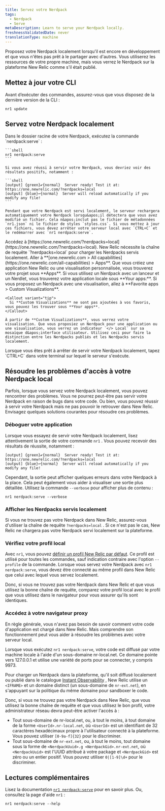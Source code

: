 ```yaml
---
title: Servez votre Nerdpack
tags:
  - Nerdpack
  - Serve
metaDescription: Learn to serve your Nerdpack locally.
freshnessValidatedDate: never
translationType: machine
---
```


Proposez votre Nerdpack localement lorsqu&apos;il est encore en développement et que vous n&apos;êtes pas prêt à le partager avec d&apos;autres. Vous utiliserez les ressources de votre propre machine, mais vous verrez le Nerdpack sur la plateforme New Relic comme s&apos;il était publié.

## Mettez à jour votre CLI

Avant d’exécuter des commandes, assurez-vous que vous disposez de la dernière version de la CLI :

```shell
nr1 update
```

## Servez votre Nerdpack localement

<Steps>
  <Step>
    Dans le dossier racine de votre Nerdpack, exécutez la commande `nerdpack:serve` :

    ```shell
    nr1 nerdpack:serve
    ```

    Si vous avez réussi à servir votre Nerdpack, vous devriez voir des résultats positifs, notamment :

    ```shell
    [output] {green}✔{normal}  Server ready! Test it at: https://one.newrelic.com/?nerdpacks=local
    [output] {blue}↩{normal}  Server will reload automatically if you modify any file!
    ```

    Pendant que votre Nerdpack est servi localement, le serveur rechargera automatiquement votre Nerdpack lorsqu&apos;il détectera que vous avez modifié un fichier. Cela n&apos;inclut pas le fichier de métadonnées `nr1.json` ni le fichier de styles `styles.css`. Si vous mettez à jour ces fichiers, vous devez arrêter votre serveur local avec `CTRL+C` et le redémarrer avec `nr1 nerdpack:serve`.
  </Step>

  <Step>
    Accédez à [https://one.newrelic.com/?nerdpacks=local](https://one.newrelic.com/?nerdpacks=local). New Relic nécessite la chaîne de requête `?nerdpacks=local` pour charger les Nerdpacks servis localement.
  </Step>

  <Step>
    Aller à <DNT>**[one.newrelic.com &gt; All capabilities](https://one.newrelic.com/all-capabilities) &gt; Apps**</DNT>. Que vous créiez une application New Relic ou une visualisation personnalisée, vous trouverez votre projet sous <DNT>**Apps**</DNT>.
  </Step>

  <Step>
    Si vous utilisez un Nerdpack avec un lanceur et un Nerdlet, vous trouverez votre application locale sous <DNT>**Your apps:**</DNT>. Si vous proposez un Nerdpack avec une visualisation, allez à <DNT>**Favorite apps &gt; Custom Visualizations**</DNT>.

    <Callout variant="tip">
      Si **Custom Visualizations** ne sont pas ajoutées à vos favoris, vous pouvez les trouver sous **Your apps**.
    </Callout>

    À partir de **Custom Visualizations**, vous verrez votre visualisation. Que vous proposiez un Nerdpack pour une application ou une visualisation, vous verrez un indicateur `</> Local` sur sa mosaïque d&apos;interface utilisateur. Utilisez ceci pour faire la distinction entre les Nerdpacks publiés et les Nerdpacks servis localement.
  </Step>

  <Step>
    Lorsque vous êtes prêt à arrêter de servir votre Nerdpack localement, tapez `CTRL+C` dans votre terminal sur lequel le serveur s&apos;exécute.
  </Step>
</Steps>

## Résoudre les problèmes d&apos;accès à votre Nerdpack local

Parfois, lorsque vous servez votre Nerdpack localement, vous pouvez rencontrer des problèmes. Vous ne pourrez peut-être pas servir votre Nerdpack en raison de bugs dans votre code. Ou bien, vous pouvez réussir à servir votre Nerdpack mais ne pas pouvoir le retrouver dans New Relic. Envisagez quelques solutions courantes pour résoudre ces problèmes.

### Déboguer votre application

Lorsque vous essayez de servir votre Nerdpack localement, lisez attentivement la sortie de votre commande `nr1` . Vous pouvez recevoir des résultats de réussite, notamment :

```shell
[output] {green}✔{normal}  Server ready! Test it at: https://one.newrelic.com/?nerdpacks=local
[output] {blue}↩{normal}  Server will reload automatically if you modify any file!
```

Cependant, la sortie peut afficher quelques erreurs dans votre Nerdpack à la place. Cela peut également vous aider à visualiser une sortie plus détaillée. Utilisez la commande `--verbose` pour afficher plus de contenu :

```shell
nr1 nerdpack:serve --verbose
```

### Afficher les Nerdpacks servis localement

Si vous ne trouvez pas votre Nerdpack dans New Relic, assurez-vous d&apos;utiliser la chaîne de requête `?nerdpacks=local` . Si ce n&apos;est pas le cas, New Relic ne chargera pas votre Nerdpack servi localement sur la plateforme.

### Vérifiez votre profil local

Avec `nr1`, vous pouvez [définir un profil New Relic par défaut](/docs/new-relic-solutions/build-nr-ui/nr1-cli/nr1-common/#nr1-profiles). Ce profil est utilisé pour toutes les commandes, sauf indication contraire avec l&apos;option `--profile` de la commande. Lorsque vous servez votre Nerdpack avec `nr1 nerdpack:serve`, vous devez être connecté au même profil dans New Relic que celui avec lequel vous servez localement.

Donc, si vous ne trouvez pas votre Nerdpack dans New Relic et que vous utilisez la bonne chaîne de requête, comparez votre profil local avec le profil que vous utilisez dans le navigateur pour vous assurer qu&apos;ils sont identiques.

### Accédez à votre navigateur proxy

En règle générale, vous n&apos;avez pas besoin de savoir comment votre code d&apos;application est chargé dans New Relic. Mais comprendre son fonctionnement peut vous aider à résoudre les problèmes avec votre serveur local.

Lorsque vous exécutez `nr1 nerdpack:serve`, votre code est diffusé par votre machine locale à l&apos;aide d&apos;un sous-domaine nr-local.net. Ce domaine pointe vers 127.0.0.1 et utilise une variété de ports pour se connecter, y compris 9973.

Pour charger un Nerdpack dans la plateforme, qu&apos;il soit diffusé localement ou publié dans le catalogue [Instant Observability](https://newrelic.com/instant-observability) , New Relic utilise un `<IFRAME>` et un domaine distinct (un sous-domaine de `nr-ext.net`), en s&apos;appuyant sur la politique du même domaine pour sandboxer le code.

Donc, si vous ne trouvez pas votre Nerdpack dans New Relic, que vous utilisez la bonne chaîne de requête et que vous utilisez le bon profil, votre administrateur réseau devra peut-être activer l&apos;accès à :

* Tout sous-domaine de nr-local.net, ou, à tout le moins, à tout domaine de la forme `<UserId>.nr-local.net`, où `<UserId>` est un identifiant de 32 caractères hexadécimaux propre à l&apos;utilisateur connecté à la plateforme. Vous pouvez utiliser `[0-9a-f]{32}` pour le discriminer.
* Tout sous-domaine de `nr-ext.net`, ou, à tout le moins, tout domaine sous la forme de `<NerdpackUuid>.g <NerdpackGid>.nr-ext.net`, où `<NerdpackUuid>` est l&apos;UUID attribué à votre package et `<NerdpackGid>` est zéro ou un entier positif. Vous pouvez utiliser `0|[1-9]\d+` pour le discriminer.

## Lectures complémentaires

Lisez la documentation [`nr1 nerdpack:serve`](/docs/new-relic-solutions/build-nr-ui/nr1-cli/nr1-nerdpack/#nr1-nerdpackserve) pour en savoir plus. Ou, consultez la page d&apos;aide `nr1` :

```shell
nr1 nerdpack:serve --help
```